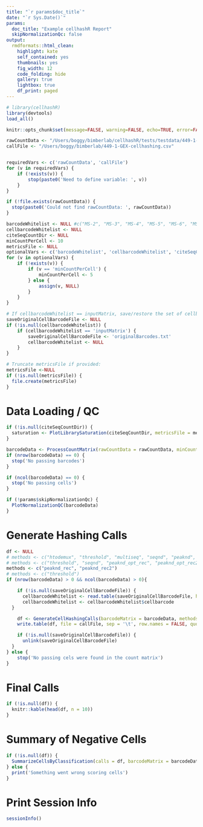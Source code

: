 ```yaml
---
title: "`r params$doc_title`"
date: "`r Sys.Date()`"
params:
  doc_title: "Example cellhashR Report"
  skipNormalizationQc: false
output:
  rmdformats::html_clean:
    highlight: kate
    self_contained: yes
    thumbnails: yes
    fig_width: 12
    code_folding: hide
    gallery: true
    lightbox: true
    df_print: paged
---
```


```r

# library(cellhashR)
library(devtools)
load_all()

knitr::opts_chunk$set(message=FALSE, warning=FALSE, echo=TRUE, error=FALSE)

```

```r
rawCountData <- "/Users/boggy/bimberlab/cellhashR/tests/testdata/449-1-GEX/umi_count"
callFile <- "/Users/boggy/bimberlab/449-1-GEX-cellhashing.csv"


requiredVars <- c('rawCountData', 'callFile')
for (v in requiredVars) {
	if (!exists(v)) {
		stop(paste0('Need to define variable: ', v))
	}
}

if (!file.exists(rawCountData)) {
  stop(paste0('Could not find rawCountData: ', rawCountData))
}

barcodeWhitelist <- NULL #c("MS-2", "MS-3", "MS-4", "MS-5", "MS-6", "MS-7", "MS-8", "MS-11", "MS-13")
cellbarcodeWhitelist <- NULL 
citeSeqCountDir <- NULL
minCountPerCell <- 10
metricsFile <- NULL
optionalVars <- c('barcodeWhitelist', 'cellbarcodeWhitelist', 'citeSeqCountDir', 'minCountPerCell', 'metricsFile')
for (v in optionalVars) {
	if (!exists(v)) {
		if (v == 'minCountPerCell') {
			minCountPerCell <- 5
		} else {
			assign(v, NULL)
		}
	}
}

# If cellbarcodeWhitelist == inputMatrix, save/restore the set of cellbarcodes for reporting:
saveOriginalCellBarcodeFile <- NULL
if (!is.null(cellbarcodeWhitelist)) {
	if (cellbarcodeWhitelist == 'inputMatrix') {
		saveOriginalCellBarcodeFile <- 'originalBarcodes.txt'
		cellbarcodeWhitelist <- NULL
	}
}

# Truncate metricsFile if provided:
metricsFile <-NULL
if (!is.null(metricsFile)) {
  file.create(metricsFile)
}

```

# Data Loading / QC

```r

if (!is.null(citeSeqCountDir)) {
  saturation <- PlotLibrarySaturation(citeSeqCountDir, metricsFile = metricsFile)
}

barcodeData <- ProcessCountMatrix(rawCountData = rawCountData, minCountPerCell = minCountPerCell, barcodeWhitelist = barcodeWhitelist, cellbarcodeWhitelist = cellbarcodeWhitelist, saveOriginalCellBarcodeFile = saveOriginalCellBarcodeFile, metricsFile = metricsFile)
if (nrow(barcodeData) == 0) {
  stop('No passing barcodes')
}

if (ncol(barcodeData) == 0) {
  stop('No passing cells')
}

if (!params$skipNormalizationQc) {
  PlotNormalizationQC(barcodeData)
}

```

# Generate Hashing Calls

```r

df <- NULL
# methods <- c("htodemux", "threshold", "multiseq", "seqnd", "peaknd", "peaknd_opt_rec")
# methods <- c("threshold", "seqnd", "peaknd_opt_rec", "peaknd_opt_rec2", "peaknd_opt", "peaknd_rec", "peaknd_rec2", "peaknd")
methods <- c("peaknd_rec", "peaknd_rec2")
# methods <- c("threshold")
if (nrow(barcodeData) > 0 && ncol(barcodeData) > 0){

	if (!is.null(saveOriginalCellBarcodeFile)) {
	  cellbarcodeWhitelist <- read.table(saveOriginalCellBarcodeFile, header = FALSE, col.names = c('cellbarcode'))
	  cellbarcodeWhitelist <- cellbarcodeWhitelist$cellbarcode
  }

	df <- GenerateCellHashingCalls(barcodeMatrix = barcodeData, methods = methods, cellbarcodeWhitelist = cellbarcodeWhitelist, metricsFile = metricsFile)
	write.table(df, file = callFile, sep = '\t', row.names = FALSE, quote = FALSE)

	if (!is.null(saveOriginalCellBarcodeFile)) {
	  unlink(saveOriginalCellBarcodeFile)
  }
} else {
	stop('No passing cels were found in the count matrix')
}

```

# Final Calls

```r

if (!is.null(df)) {
  knitr::kable(head(df, n = 10))
}

```

# Summary of Negative Cells

```r

if (!is.null(df)) {
  SummarizeCellsByClassification(calls = df, barcodeMatrix = barcodeData)
} else {
  print('Something went wrong scoring cells')
}

```

# Print Session Info

```r

sessionInfo()

```

